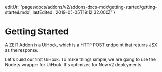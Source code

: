 
  editUrl:
    'pages/docs/addons/v2/addons-docs-mdx/getting-started/getting-started.mdx',
  lastEdited: '2019-05-05T19:12:32.000Z'
}

# Getting Started

A ZEIT Addon is a UiHook, which is a HTTP POST endpoint that returns JSX as the response.

Let's build our first UiHook. To make things simple, we are going to use the Node.js wrapper for UiHook. It's optimized for Now v2 deployments.

<ProjectSetup />
<CreateAUiHook />
<CreateAnAddon />
<AddonInstallation />
